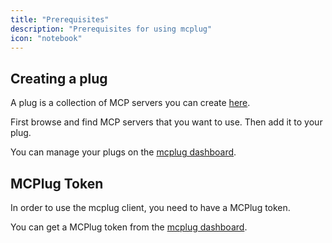 ```yaml
---
title: "Prerequisites"
description: "Prerequisites for using mcplug"
icon: "notebook"
---
```


## Creating a plug

A plug is a collection of MCP servers you can create [here](https://mcplug.ai/dashboard).

First browse and find MCP servers that you want to use. Then add it to your plug.

You can manage your plugs on the [mcplug dashboard](https://mcplug.ai/dashboard).

## MCPlug Token

In order to use the mcplug client, you need to have a MCPlug token.

You can get a MCPlug token from the [mcplug dashboard](https://mcplug.ai/dashboard).
